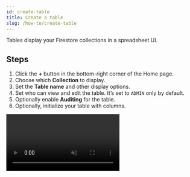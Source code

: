 ```yaml
---
id: create-table
title: Create a table
slug: /how-to/create-table
---
```



Tables display your Firestore collections in a spreadsheet UI.

## Steps

1. Click the **+** button in the bottom-right corner of the Home page.
2. Choose which **Collection** to display.
3. Set the **Table name** and other display options.
4. Set who can view and edit the table. It’s set to `ADMIN` only by default.
5. Optionally enable **Auditing** for the table.
6. Optionally, initialize your table with columns.

<Video url={videoUrl} playing loop muted playsinline controls />

## Notes

- You can
  [create multiple tables pointing to the same collection](./multiple-tables.mdx)
  to show different views for different users.
- If you delete a table, only the Rowy table config will be removed. No
  collection data will not be deleted.
